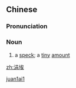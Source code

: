 ==Chinese==
{{zh-forms}}

===Pronunciation===
{{zh-pron
|m=juān'āi
|cat=n
}}

===Noun===
{{zh-noun}}

# {{lb|zh|archaic}} a [[speck]]; a [[tiny]] [[amount]]

[[Category:Mandarin archaic terms|juan1ai1]]

[[zh:涓埃]]